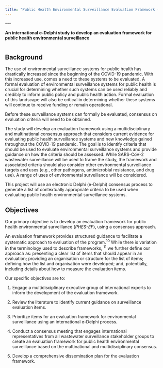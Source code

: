 ```yaml
---
title: "Public Health Environmental Surveillance Evaluation Framework (PHES-EF)"
---
```


\-\--

**An international e-Delphi study to develop an evaluation framework for public health environmental surveillance**

```r

```

## Background

The use of environmental surveillance systems for public health has drastically increased since the beginning of the COVID-19 pandemic. With this increased use, comes a need to these systems to be evaluated. A formal evaluation of environmental surveillance systems for public health is crucial for determining whether such systems can be used reliably and credibly to inform public policy and public health action. Formal evaluation of this landscape will also be critical in determining whether these systems will continue to receive funding or remain operational.

Before these surveillance systems can formally be evaluated, consensus on evaluation criteria will need to be obtained.

The study will develop an evaluation framework using a multidisciplinary and multinational consensus approach that considers current evidence for evaluating public health surveillance systems and new knowledge gained throughout the COVID-19 pandemic. The goal is to identify criteria that should be used to evaluate environmental surveillance systems and provide guidance on how the criteria should be assessed. While SARS-CoV-2 wastewater surveillance will be used to frame the study, the framework and associated criteria should also consider other environmental surveillance targets and uses (e.g., other pathogens, antimicrobial resistance, and drug use). A range of uses of environmental surveillance will be considered.

This project will use an electronic Delphi (e-Delphi) consensus process to generate a list of contextually appropriate criteria to be used when evaluating public health environmental surveillance systems.

## Objectives

Our primary objective is to develop an evaluation framework for public health environmental surveillance (*PHES-EF*), using a consensus approach.

An evaluation framework provides structured guidance to facilitate a systematic approach to evaluation of the program.^10^ While there is variation in the terminology used to describe frameworks, ^11^ we further define our approach as: presenting a clear list of items that should appear in an evaluation; providing an organisation or structure for the list of items; defining how the list and organisation were developed; and, potentially, including details about how to measure the evaluation items.

Our specific objectives are to:

1.  Engage a multidisciplinary executive group of international experts to inform the development of the evaluation framework.

2.  Review the literature to identify current guidance on surveillance evaluation items.

3.  Prioritize items for an evaluation framework for environmental surveillance using an international e-Delphi process.

4.  Conduct a consensus meeting that engages international representatives from all wastewater surveillance stakeholder groups to create an evaluation framework for public health environmental surveillance based on the multinational and multidisciplinary consensus.

5.  Develop a comprehensive dissemination plan for the evaluation framework.
